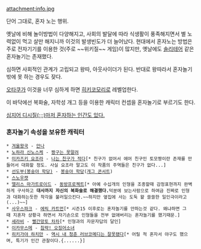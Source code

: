attachment:info.jpg

단어 그대로, 혼자 노는 행위.

옛날에 비해 놀이방법이 다양해지고, 사회의 발달에 따라 식생활이 풍족해지면서 별 노력없이 먹고 살만 해지니까 이것의 발생빈도가 더 늘어났다. 현대에서 혼자노는 방법은 주로 전자기기를 이용한 것(주로 ~~위키질~~ 게임)이 많지만, 옛날에도 [[솔리테어]] 같은 혼자놀기는 존재했다.

심하면 사회적인 관계가 고립되고 왕따, 아웃사이더가 된다. 반대로 왕따라서 혼자놀기밖에 못 하는 경우도 잦다.

[[오타쿠]]가 이것을 너무 심하게 하면 [[히키코모리]]로 레벨업한다.

이 바닥에선 복화술, 자학성 개그 등을 이용한 캐릭터 컨셉을 혼자놀기로 부르기도 한다.

[http://m.dcinside.com/view.php?id=agony&no=536717&page= 심지어 디시질(;;;)마저 혼자하는 인간도 있다.]

=== 혼자놀기 속성을 보유한 캐릭터 ===
 * [[겨울왕국]] - [[안나]]
 * [[노하라 신노스케]] - [[짱구는 못말려]]
 * [[미카즈키 요조라]] - [[나는 친구가 적다]][* 친구가 없어서 에어 친구인 토모짱이란 존재를 만들어서 대화할 정도. 사실 요조라 말고도 이 작품의 주역들은 친구가 없다...]
 * [[선도부(봉숭아 학당)]] - [[봉숭아 학당]]([[개그 콘서트]])
 * [[스노우캣]]
 * [[앨리스 마가트로이드]] - [[동방프로젝트]][* 아예 수십개의 인형을 조종할때 감정표현까지 완벽하게 구사하고 '''대사까지 자신의 복화술로 해결했다.'''덕분에 보는사람으로 하여금 진짜로 인형과 대화하는듯한 착각을 불러일으킨다.~~하지만 옆집에 사는 도둑 왈 쓸쓸한 일인극이라고(...)~~]
 * [[사우스파크]] - [[에릭 카트먼]][* 시즌15 이후로는 혼자놀기를 안하는것 같다. 왜냐하면 그때 지혼자 상황극 하면서 자기손으로 인형들을 전부 없애버리는 혼자놀기를 했기때문.]
 * [[세라비]] - [[빨간망토 차차]][* 인형과의 자문자답의 달인] 
 * [[이카무스메]] - [[침략! 오징어소녀]]
 * [[히키가야 하치만]] - [[역시 내 청춘 러브코메디는 잘못됐다]][* 어릴 적 혼자서 야구도 했으며, 특기가 인간 관찰이다.{......}]
